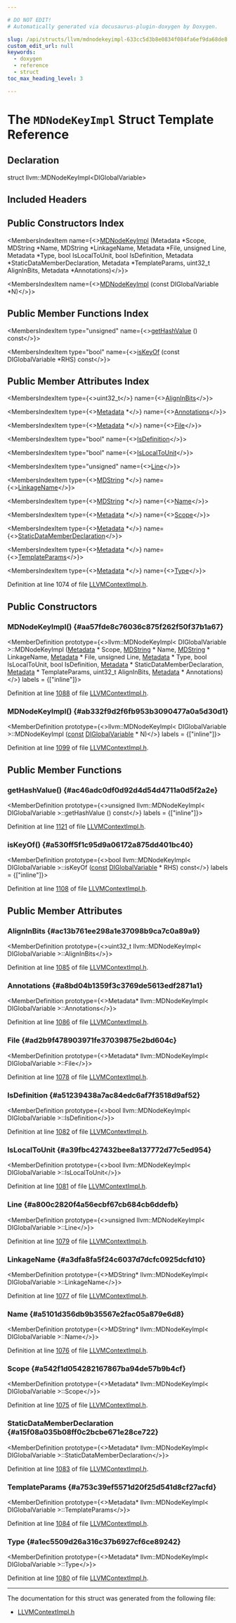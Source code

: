 ```yaml
---

# DO NOT EDIT!
# Automatically generated via docusaurus-plugin-doxygen by Doxygen.

slug: /api/structs/llvm/mdnodekeyimpl-633cc5d3b8e0834f084fa6ef9da68de8
custom_edit_url: null
keywords:
  - doxygen
  - reference
  - struct
toc_max_heading_level: 3

---
```





# The `MDNodeKeyImpl` Struct Template Reference

<DoxygenPage pluginConfig={pluginConfig}>



## Declaration

<CodeBlock>struct llvm::MDNodeKeyImpl&lt;DIGlobalVariable&gt;</CodeBlock>

## Included Headers

<IncludesList>
<IncludesListItem
  filePath="IR/LLVMContextImpl.h"
  permalink="/docs/api/files/lib/lib/ir/llvmcontextimpl-h"
  isLocal="true" />
</IncludesList>

## Public Constructors Index

<MembersIndex>

<MembersIndexItem
  name={<><a href="#aa57fde8c76036c875f262f50f37b1a67">MDNodeKeyImpl</a> (Metadata &#42;Scope, MDString &#42;Name, MDString &#42;LinkageName, Metadata &#42;File, unsigned Line, Metadata &#42;Type, bool IsLocalToUnit, bool IsDefinition, Metadata &#42;StaticDataMemberDeclaration, Metadata &#42;TemplateParams, uint32&#95;t AlignInBits, Metadata &#42;Annotations)</>}>
</MembersIndexItem>

<MembersIndexItem
  name={<><a href="#ab332f9d2f6fb953b3090477a0a5d30d1">MDNodeKeyImpl</a> (const DIGlobalVariable &#42;N)</>}>
</MembersIndexItem>

</MembersIndex>

## Public Member Functions Index

<MembersIndex>

<MembersIndexItem
  type="unsigned"
  name={<><a href="#ac46adc0df0d92d4d54d4711a0d5f2a2e">getHashValue</a> () const</>}>
</MembersIndexItem>

<MembersIndexItem
  type="bool"
  name={<><a href="#a530ff5f1c95d9a06172a875dd401bc40">isKeyOf</a> (const DIGlobalVariable &#42;RHS) const</>}>
</MembersIndexItem>

</MembersIndex>

## Public Member Attributes Index

<MembersIndex>

<MembersIndexItem
  type={<>uint32&#95;t</>}
  name={<><a href="#ac13b761ee298a1e37098b9ca7c0a89a9">AlignInBits</a></>}>
</MembersIndexItem>

<MembersIndexItem
  type={<><a href="/docs/api/classes/llvm/metadata">Metadata</a> &#42;</>}
  name={<><a href="#a8bd04b1359f3c3769de5613edf2871a1">Annotations</a></>}>
</MembersIndexItem>

<MembersIndexItem
  type={<><a href="/docs/api/classes/llvm/metadata">Metadata</a> &#42;</>}
  name={<><a href="#ad2b9f478903971fe37039875e2bd604c">File</a></>}>
</MembersIndexItem>

<MembersIndexItem
  type="bool"
  name={<><a href="#a51239438a7ac84edc6af7f3518d9af52">IsDefinition</a></>}>
</MembersIndexItem>

<MembersIndexItem
  type="bool"
  name={<><a href="#a39fbc427432bee8a137772d77c5ed954">IsLocalToUnit</a></>}>
</MembersIndexItem>

<MembersIndexItem
  type="unsigned"
  name={<><a href="#a800c2820f4a56ecbf67cb684cb6ddefb">Line</a></>}>
</MembersIndexItem>

<MembersIndexItem
  type={<><a href="/docs/api/classes/llvm/mdstring">MDString</a> &#42;</>}
  name={<><a href="#a3dfa8fa5f24c6037d7dcfc0925dcfd10">LinkageName</a></>}>
</MembersIndexItem>

<MembersIndexItem
  type={<><a href="/docs/api/classes/llvm/mdstring">MDString</a> &#42;</>}
  name={<><a href="#a5101d356db9b35567e2fac05a879e6d8">Name</a></>}>
</MembersIndexItem>

<MembersIndexItem
  type={<><a href="/docs/api/classes/llvm/metadata">Metadata</a> &#42;</>}
  name={<><a href="#a542f1d054282167867ba94de57b9b4cf">Scope</a></>}>
</MembersIndexItem>

<MembersIndexItem
  type={<><a href="/docs/api/classes/llvm/metadata">Metadata</a> &#42;</>}
  name={<><a href="#a15f08a035b08ff0c2bcbe671e28ce722">StaticDataMemberDeclaration</a></>}>
</MembersIndexItem>

<MembersIndexItem
  type={<><a href="/docs/api/classes/llvm/metadata">Metadata</a> &#42;</>}
  name={<><a href="#a753c39ef5571d20f25d541d8cf27acfd">TemplateParams</a></>}>
</MembersIndexItem>

<MembersIndexItem
  type={<><a href="/docs/api/classes/llvm/metadata">Metadata</a> &#42;</>}
  name={<><a href="#a1ec5509d26a316c37b6927cf6ce89242">Type</a></>}>
</MembersIndexItem>

</MembersIndex>


Definition at line 1074 of file <a href="/docs/api/files/lib/lib/ir/llvmcontextimpl-h">LLVMContextImpl.h</a>.

<SectionDefinition>

## Public Constructors

### MDNodeKeyImpl() {#aa57fde8c76036c875f262f50f37b1a67}

<MemberDefinition
  prototype={<>llvm::MDNodeKeyImpl&lt; DIGlobalVariable &gt;::MDNodeKeyImpl (<a href="/docs/api/classes/llvm/metadata">Metadata</a> &#42; Scope, <a href="/docs/api/classes/llvm/mdstring">MDString</a> &#42; Name, <a href="/docs/api/classes/llvm/mdstring">MDString</a> &#42; LinkageName, <a href="/docs/api/classes/llvm/metadata">Metadata</a> &#42; File, unsigned Line, <a href="/docs/api/classes/llvm/metadata">Metadata</a> &#42; Type, bool IsLocalToUnit, bool IsDefinition, <a href="/docs/api/classes/llvm/metadata">Metadata</a> &#42; StaticDataMemberDeclaration, <a href="/docs/api/classes/llvm/metadata">Metadata</a> &#42; TemplateParams, uint32&#95;t AlignInBits, <a href="/docs/api/classes/llvm/metadata">Metadata</a> &#42; Annotations)</>}
  labels = {["inline"]}>

Definition at line <a href="/docs/api/files/lib/lib/ir/llvmcontextimpl-h/#l01088">1088</a> of file <a href="/docs/api/files/lib/lib/ir/llvmcontextimpl-h">LLVMContextImpl.h</a>.
</MemberDefinition>

### MDNodeKeyImpl() {#ab332f9d2f6fb953b3090477a0a5d30d1}

<MemberDefinition
  prototype={<>llvm::MDNodeKeyImpl&lt; DIGlobalVariable &gt;::MDNodeKeyImpl (<a href="/docs/api/files/lib/lib/target/lib/target/aarch64/aarch64promoteconstant-cpp/#a90f8350fecae261c25be85d38b451bff">const</a> <a href="/docs/api/classes/llvm/diglobalvariable">DIGlobalVariable</a> &#42; N)</>}
  labels = {["inline"]}>

Definition at line <a href="/docs/api/files/lib/lib/ir/llvmcontextimpl-h/#l01099">1099</a> of file <a href="/docs/api/files/lib/lib/ir/llvmcontextimpl-h">LLVMContextImpl.h</a>.
</MemberDefinition>

</SectionDefinition>

<SectionDefinition>

## Public Member Functions

### getHashValue() {#ac46adc0df0d92d4d54d4711a0d5f2a2e}

<MemberDefinition
  prototype={<>unsigned llvm::MDNodeKeyImpl&lt; DIGlobalVariable &gt;::getHashValue () const</>}
  labels = {["inline"]}>

Definition at line <a href="/docs/api/files/lib/lib/ir/llvmcontextimpl-h/#l01121">1121</a> of file <a href="/docs/api/files/lib/lib/ir/llvmcontextimpl-h">LLVMContextImpl.h</a>.
</MemberDefinition>

### isKeyOf() {#a530ff5f1c95d9a06172a875dd401bc40}

<MemberDefinition
  prototype={<>bool llvm::MDNodeKeyImpl&lt; DIGlobalVariable &gt;::isKeyOf (<a href="/docs/api/files/lib/lib/target/lib/target/aarch64/aarch64promoteconstant-cpp/#a90f8350fecae261c25be85d38b451bff">const</a> <a href="/docs/api/classes/llvm/diglobalvariable">DIGlobalVariable</a> &#42; RHS) const</>}
  labels = {["inline"]}>

Definition at line <a href="/docs/api/files/lib/lib/ir/llvmcontextimpl-h/#l01108">1108</a> of file <a href="/docs/api/files/lib/lib/ir/llvmcontextimpl-h">LLVMContextImpl.h</a>.
</MemberDefinition>

</SectionDefinition>

<SectionDefinition>

## Public Member Attributes

### AlignInBits {#ac13b761ee298a1e37098b9ca7c0a89a9}

<MemberDefinition
  prototype={<>uint32&#95;t llvm::MDNodeKeyImpl&lt; DIGlobalVariable &gt;::AlignInBits</>}>

Definition at line <a href="/docs/api/files/lib/lib/ir/llvmcontextimpl-h/#l01085">1085</a> of file <a href="/docs/api/files/lib/lib/ir/llvmcontextimpl-h">LLVMContextImpl.h</a>.
</MemberDefinition>

### Annotations {#a8bd04b1359f3c3769de5613edf2871a1}

<MemberDefinition
  prototype={<>Metadata&#42; llvm::MDNodeKeyImpl&lt; DIGlobalVariable &gt;::Annotations</>}>

Definition at line <a href="/docs/api/files/lib/lib/ir/llvmcontextimpl-h/#l01086">1086</a> of file <a href="/docs/api/files/lib/lib/ir/llvmcontextimpl-h">LLVMContextImpl.h</a>.
</MemberDefinition>

### File {#ad2b9f478903971fe37039875e2bd604c}

<MemberDefinition
  prototype={<>Metadata&#42; llvm::MDNodeKeyImpl&lt; DIGlobalVariable &gt;::File</>}>

Definition at line <a href="/docs/api/files/lib/lib/ir/llvmcontextimpl-h/#l01078">1078</a> of file <a href="/docs/api/files/lib/lib/ir/llvmcontextimpl-h">LLVMContextImpl.h</a>.
</MemberDefinition>

### IsDefinition {#a51239438a7ac84edc6af7f3518d9af52}

<MemberDefinition
  prototype={<>bool llvm::MDNodeKeyImpl&lt; DIGlobalVariable &gt;::IsDefinition</>}>

Definition at line <a href="/docs/api/files/lib/lib/ir/llvmcontextimpl-h/#l01082">1082</a> of file <a href="/docs/api/files/lib/lib/ir/llvmcontextimpl-h">LLVMContextImpl.h</a>.
</MemberDefinition>

### IsLocalToUnit {#a39fbc427432bee8a137772d77c5ed954}

<MemberDefinition
  prototype={<>bool llvm::MDNodeKeyImpl&lt; DIGlobalVariable &gt;::IsLocalToUnit</>}>

Definition at line <a href="/docs/api/files/lib/lib/ir/llvmcontextimpl-h/#l01081">1081</a> of file <a href="/docs/api/files/lib/lib/ir/llvmcontextimpl-h">LLVMContextImpl.h</a>.
</MemberDefinition>

### Line {#a800c2820f4a56ecbf67cb684cb6ddefb}

<MemberDefinition
  prototype={<>unsigned llvm::MDNodeKeyImpl&lt; DIGlobalVariable &gt;::Line</>}>

Definition at line <a href="/docs/api/files/lib/lib/ir/llvmcontextimpl-h/#l01079">1079</a> of file <a href="/docs/api/files/lib/lib/ir/llvmcontextimpl-h">LLVMContextImpl.h</a>.
</MemberDefinition>

### LinkageName {#a3dfa8fa5f24c6037d7dcfc0925dcfd10}

<MemberDefinition
  prototype={<>MDString&#42; llvm::MDNodeKeyImpl&lt; DIGlobalVariable &gt;::LinkageName</>}>

Definition at line <a href="/docs/api/files/lib/lib/ir/llvmcontextimpl-h/#l01077">1077</a> of file <a href="/docs/api/files/lib/lib/ir/llvmcontextimpl-h">LLVMContextImpl.h</a>.
</MemberDefinition>

### Name {#a5101d356db9b35567e2fac05a879e6d8}

<MemberDefinition
  prototype={<>MDString&#42; llvm::MDNodeKeyImpl&lt; DIGlobalVariable &gt;::Name</>}>

Definition at line <a href="/docs/api/files/lib/lib/ir/llvmcontextimpl-h/#l01076">1076</a> of file <a href="/docs/api/files/lib/lib/ir/llvmcontextimpl-h">LLVMContextImpl.h</a>.
</MemberDefinition>

### Scope {#a542f1d054282167867ba94de57b9b4cf}

<MemberDefinition
  prototype={<>Metadata&#42; llvm::MDNodeKeyImpl&lt; DIGlobalVariable &gt;::Scope</>}>

Definition at line <a href="/docs/api/files/lib/lib/ir/llvmcontextimpl-h/#l01075">1075</a> of file <a href="/docs/api/files/lib/lib/ir/llvmcontextimpl-h">LLVMContextImpl.h</a>.
</MemberDefinition>

### StaticDataMemberDeclaration {#a15f08a035b08ff0c2bcbe671e28ce722}

<MemberDefinition
  prototype={<>Metadata&#42; llvm::MDNodeKeyImpl&lt; DIGlobalVariable &gt;::StaticDataMemberDeclaration</>}>

Definition at line <a href="/docs/api/files/lib/lib/ir/llvmcontextimpl-h/#l01083">1083</a> of file <a href="/docs/api/files/lib/lib/ir/llvmcontextimpl-h">LLVMContextImpl.h</a>.
</MemberDefinition>

### TemplateParams {#a753c39ef5571d20f25d541d8cf27acfd}

<MemberDefinition
  prototype={<>Metadata&#42; llvm::MDNodeKeyImpl&lt; DIGlobalVariable &gt;::TemplateParams</>}>

Definition at line <a href="/docs/api/files/lib/lib/ir/llvmcontextimpl-h/#l01084">1084</a> of file <a href="/docs/api/files/lib/lib/ir/llvmcontextimpl-h">LLVMContextImpl.h</a>.
</MemberDefinition>

### Type {#a1ec5509d26a316c37b6927cf6ce89242}

<MemberDefinition
  prototype={<>Metadata&#42; llvm::MDNodeKeyImpl&lt; DIGlobalVariable &gt;::Type</>}>

Definition at line <a href="/docs/api/files/lib/lib/ir/llvmcontextimpl-h/#l01080">1080</a> of file <a href="/docs/api/files/lib/lib/ir/llvmcontextimpl-h">LLVMContextImpl.h</a>.
</MemberDefinition>

</SectionDefinition>

<hr/>

The documentation for this struct was generated from the following file:

<ul>
<li><a href="/docs/api/files/lib/lib/ir/llvmcontextimpl-h">LLVMContextImpl.h</a></li>
</ul>

</DoxygenPage>
